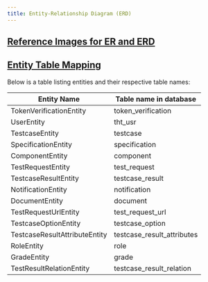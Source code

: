 ```yaml
---
title: Entity-Relationship Diagram (ERD)
---
```



## [Reference Images for ER and ERD](#Reference-Images-for-ER-and-ERD)


<ImageViewer src={EntityDiagram} />
<ImageViewer src={THTERD} />

## [Entity Table Mapping](#Entity-Table-Mapping)

Below is a table listing entities and their respective table names:

| Entity Name                     | Table name in database          |
|---------------------------------|---------------------------------|
| TokenVerificationEntity         | token_verification              |
| UserEntity                      | tht_usr                         |
| TestcaseEntity                  | testcase                        |
| SpecificationEntity             | specification                   |
| ComponentEntity                 | component                       |
| TestRequestEntity               | test_request                    |
| TestcaseResultEntity            | testcase_result                 |
| NotificationEntity              | notification                    |
| DocumentEntity                  | document                        |
| TestRequestUrlEntity            | test_request_url                |
| TestcaseOptionEntity            | testcase_option                 |
| TestcaseResultAttributeEntity   | testcase_result_attributes      |
| RoleEntity                      | role                            |
| GradeEntity                     | grade                           |
| TestResultRelationEntity        | testcase_result_relation        |

